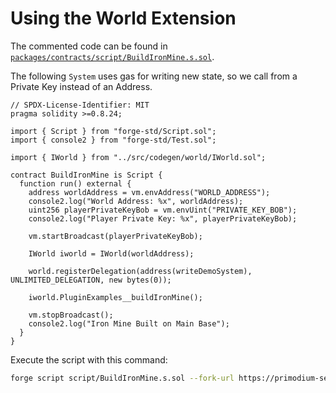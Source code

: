 # Using the World Extension

The commented code can be found in [`packages/contracts/script/BuildIronMine.s.sol`](https://github.com/primodiumxyz/developer/tree/main/examples/WriteDemo/packages/contracts/script/BuildIronMine.s.sol).

The following `System` uses gas for writing new state, so we call from a Private Key instead of an Address.

```solidity filename="examples/WriteDemo/packages/contracts/script/BuildIronMine.s.sol" showLineNumbers
// SPDX-License-Identifier: MIT
pragma solidity >=0.8.24;

import { Script } from "forge-std/Script.sol";
import { console2 } from "forge-std/Test.sol";

import { IWorld } from "../src/codegen/world/IWorld.sol";

contract BuildIronMine is Script {
  function run() external {
    address worldAddress = vm.envAddress("WORLD_ADDRESS");
    console2.log("World Address: %x", worldAddress);
    uint256 playerPrivateKeyBob = vm.envUint("PRIVATE_KEY_BOB");
    console2.log("Player Private Key: %x", playerPrivateKeyBob);

    vm.startBroadcast(playerPrivateKeyBob);

    IWorld iworld = IWorld(worldAddress);

    world.registerDelegation(address(writeDemoSystem), UNLIMITED_DELEGATION, new bytes(0));

    iworld.PluginExamples__buildIronMine();

    vm.stopBroadcast();
    console2.log("Iron Mine Built on Main Base");
  }
}
```

Execute the script with this command:

```bash
forge script script/BuildIronMine.s.sol --fork-url https://primodium-sepolia.rpc.caldera.xyz/http --broadcast
```
